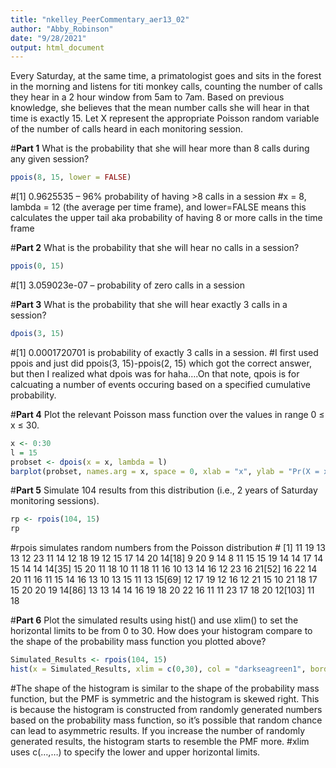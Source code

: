 ```yaml
---
title: "nkelley_PeerCommentary_aer13_02"
author: "Abby_Robinson"
date: "9/28/2021"
output: html_document
---
```


Every Saturday, at the same time, a primatologist goes and sits in the forest in the morning and listens for titi monkey calls, counting the number of calls they hear in a 2 hour window from 5am to 7am. Based on previous knowledge, she believes that the mean number calls she will hear in that time is exactly 15. Let X represent the appropriate Poisson random variable of the number of calls heard in each monitoring session.

#**Part 1**
What is the probability that she will hear more than 8 calls during any given session?
```r
ppois(8, 15, lower = FALSE)
```
#[1] 0.9625535 -- 96% probability of having >8 calls in a session
#x = 8, lambda = 12 (the average per time frame), and lower=FALSE means this calculates the upper tail aka probability of having 8 or more calls in the time frame


#**Part 2**
What is the probability that she will hear no calls in a session?
```r
ppois(0, 15)
```
#[1] 3.059023e-07 -- probability of zero calls in a session

#**Part 3**
What is the probability that she will hear exactly 3 calls in a session?
```r
dpois(3, 15)
```
#[1] 0.0001720701 is probability of exactly 3 calls in a session.
#I first used ppois and just did ppois(3, 15)-ppois(2, 15) which got the correct answer, but then I realized what dpois was for haha....On that note, qpois is for calcuating a number of events occuring based on a specified cumulative probability. 


#**Part 4**
Plot the relevant Poisson mass function over the values in range 0 ≤ x ≤ 30.
```r
x <- 0:30
l = 15
probset <- dpois(x = x, lambda = l)
barplot(probset, names.arg = x, space = 0, xlab = "x", ylab = "Pr(X = x)", main = "Probability Mass Function")
```


#**Part 5**
Simulate 104 results from this distribution (i.e., 2 years of Saturday monitoring sessions).
```r
rp <- rpois(104, 15)
rp
```
#rpois simulates random numbers from the Poisson distribution
#  [1] 11 19 13 13 12 23 11 14 12 18 19 12 15 17 14 20 14[18]  9 20  9 14  8 11 15 15 19 14 14 17 14 15 14 14 14[35] 15 20 11 18 10 11 18 11 16 10 13 14 16 12 23 16 21[52] 16 22 14 20 11 16 11 15 14 16 13 10 13 15 11 13 15[69] 12 17 19 12 16 12 21 15 10 21 18 17 15 20 20 19 14[86] 13 13 14 14 16 19 18 20 22 16 11 11 23 17 18 20 12[103] 11 18


#**Part 6**
Plot the simulated results using hist() and use xlim() to set the horizontal limits to be from 0 to 30. How does your histogram compare to the shape of the probability mass function you plotted above?
```r
Simulated_Results <- rpois(104, 15)
hist(x = Simulated_Results, xlim = c(0,30), col = "darkseagreen1", border = "darkseagreen", ylab = "Frequency", xlab = "Number of Titi Calls")
```
#The shape of the histogram is similar to the shape of the probability mass function, but the PMF is symmetric and the histogram is skewed right. This is because the histogram is constructed from randomly generated numbers based on the probability mass function, so it's possible that random chance can lead to asymmetric results. If you increase the number of randomly generated results, the histogram starts to resemble the PMF more. 
#xlim uses c(...,...) to specify the lower and upper horizontal limits. 
